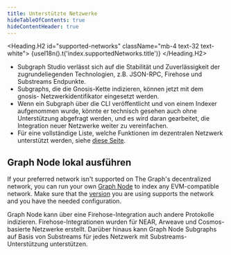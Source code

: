 ```yaml
---
title: Unterstützte Netzwerke
hideTableOfContents: true
hideContentHeader: true
---
```




<Heading.H2 id="supported-networks" className="mb-4 text-32 text-white">
  {useI18n().t('index.supportedNetworks.title')}
</Heading.H2>

<NetworksTable networks={props.networks} />

- Subgraph Studio verlässt sich auf die Stabilität und Zuverlässigkeit der zugrundeliegenden Technologien, z.B. JSON-RPC, Firehose und Substreams Endpunkte.
- Subgraphs, die die Gnosis-Kette indizieren, können jetzt mit dem gnosis- Netzwerkidentifikator eingesetzt werden.
- Wenn ein Subgraph über die CLI veröffentlicht und von einem Indexer aufgenommen wurde, könnte er technisch gesehen auch ohne Unterstützung abgefragt werden, und es wird daran gearbeitet, die Integration neuer Netzwerke weiter zu vereinfachen.
- Für eine vollständige Liste, welche Funktionen im dezentralen Netzwerk unterstützt werden, siehe [diese Seite](https://github.com/graphprotocol/indexer/blob/main/docs/feature-support-matrix.md).

## Graph Node lokal ausführen

If your preferred network isn't supported on The Graph's decentralized network, you can run your own [Graph Node](https://github.com/graphprotocol/graph-node) to index any EVM-compatible network. Make sure that the [version](https://github.com/graphprotocol/graph-node/releases) you are using supports the network and you have the needed configuration.

Graph Node kann über eine Firehose-Integration auch andere Protokolle indizieren. Firehose-Integrationen wurden für NEAR, Arweave und Cosmos-basierte Netzwerke erstellt. Darüber hinaus kann Graph Node Subgraphs auf Basis von Substreams für jedes Netzwerk mit Substreams-Unterstützung unterstützen.

